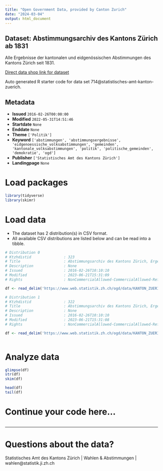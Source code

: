 ```yaml
---
title: "Open Government Data, provided by Canton Zurich"
date: "2024-03-04"
output: html_document
---
```


## Dataset: Abstimmungsarchiv des Kantons Zürich ab 1831

Alle Ergebnisse der kantonalen und eidgenössischen Abstimmungen des Kantons Zürich seit 1831.

[Direct data shop link for dataset](https://www.zh.ch/de/politik-staat/statistik-daten/datenkatalog.html#/datasets/714@statistisches-amt-kanton-zuerich)

Auto generated R starter code for data set 714@statistisches-amt-kanton-zuerich.

## Metadata

- **Issued** `2016-02-26T00:00:00`
- **Modified** `2022-05-31T14:51:46`
- **Startdate** `None`
- **Enddate** `None`
- **Theme** `['Politik']`
- **Keyword** `['abstimmungen', 'abstimmungsergebnisse', 'eidgenoessische_volksabstimmungen', 'gemeinden', 'kantonale_volksabstimmungen', 'politik', 'politische_gemeinden', 'demokratie', 'ogd']`
- **Publisher** `['Statistisches Amt des Kantons Zürich']`
- **Landingpage** `None`


# Load packages

```r

library(tidyverse)
library(skimr)

```

# Load data

-   The dataset has 2 distribution(s) in CSV format.
-   All available CSV distributions are listed below and can be read into a tibble.

```r

# Distribution 0
# Ktzhdistid               : 323
# Title                    : Abstimmungsarchiv des Kantons Zürich, Ergebnisse Kanton Zürich
# Description              : None
# Issued                   : 2016-02-26T10:10:10
# Modified                 : 2023-06-21T15:31:09
# Rights                   : NonCommercialAllowed-CommercialAllowed-ReferenceRequired

df <- read_delim('https://www.web.statistik.zh.ch/ogd/data/KANTON_ZUERICH_abstimmungsarchiv_kanton.csv')

# Distribution 1
# Ktzhdistid               : 322
# Title                    : Abstimmungsarchiv des Kantons Zürich, Ergebnisse pro Gemeinde
# Description              : None
# Issued                   : 2016-02-26T10:10:10
# Modified                 : 2023-06-21T15:31:08
# Rights                   : NonCommercialAllowed-CommercialAllowed-ReferenceRequired

df <- read_delim('https://www.web.statistik.zh.ch/ogd/data/KANTON_ZUERICH_abstimmungsarchiv_gemeinden.csv')



```

# Analyze data

```r

glimpse(df)
str(df)
skim(df)

head(df)
tail(df)

```

# Continue your code here...

```r

```

------------------------------------------------------------------------

# Questions about the data?

Statistisches Amt des Kantons Zürich | Wahlen & Abstimmungen | wahlen@statistik.ji.zh.ch
